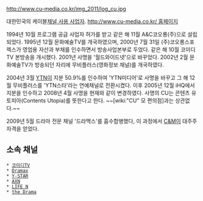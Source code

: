 http://www.cu-media.co.kr/img_2011/log_cu.jpg

대한민국의 케이블[[채널 사용 사업자]]. [[http://www.cu-media.co.kr/ 홈페이지]]

1994년 10월 프로그램 공급 사업자 허가를 받고 같은 해 11월 A&C코오롱(주)으로 설립되었다. 1995년 12월 문화예술TV를 개국하였으며, 2000년 7월 31일 (주)코오롱스포렉스가 영업용 자산과 부채를 인수하면서 방송사업본부로 두었다. 같은 해 10월 코미디TV 본방송을 개시했다. 2001년 사명을 '월드와이드넷'으로 바꾸었다. 2002년 2월 문화예술TV가 방송되던 자리에 무비플러스(영화정보 채널)를 개국하였다.

2004년 3월 [[YTN]]이 지분 50.9%를 인수하여 'YTN미디어'로 사명을 바꾸고 그 해 12월 무비플러스를 'YTN스타'라는 연예채널로 전환시켰다. 이후 2005년 12월 iHQ에서 지분을 인수하고 2008년 4월 사명을 현재와 같이 변경하였다. 사명의 CU는 콘텐츠 유토피아(Contents Utopia)를 뜻한다고 한다. ~~[wiki:"CU" 모 편의점]과는 상관없다.~~

2009년 5월 드라마 전문 채널 '드라맥스'를 흡수합병했다, 이 과정에서 [[C&M]]이 대주주 자격을 얻었다.

== 소속 채널 ==
 * [[코미디TV]]
 * [[Dramax]]
 * [[Y-STAR]]
 * [[AXN]]
 * [[LIFE N]]
 * [[the Drama]]

